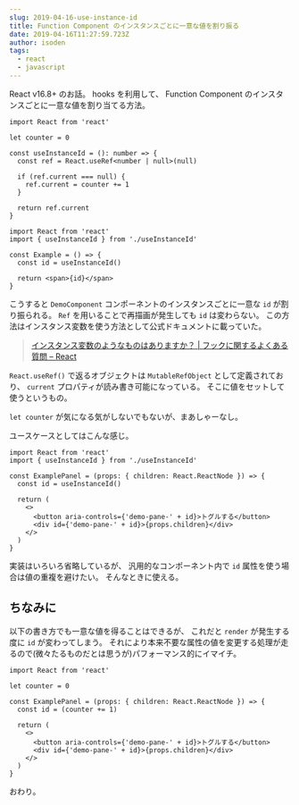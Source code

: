 ```yaml
---
slug: 2019-04-16-use-instance-id
title: Function Component のインスタンスごとに一意な値を割り振る
date: 2019-04-16T11:27:59.723Z
author: isoden
tags:
  - react
  - javascript
---
```


React v16.8+ のお話。
hooks を利用して、 Function Component のインスタンスごとに一意な値を割り当てる方法。

```tsx:title=useInstanceId.tsx
import React from 'react'

let counter = 0

const useInstanceId = (): number => {
  const ref = React.useRef<number | null>(null)

  if (ref.current === null) {
    ref.current = counter += 1
  }

  return ref.current
}
```

```tsx:title=DemoComponent.tsx
import React from 'react'
import { useInstanceId } from './useInstanceId'

const Example = () => {
  const id = useInstanceId()

  return <span>{id}</span>
}
```

こうすると `DemoComponent` コンポーネントのインスタンスごとに一意な `id` が割り振られる。 `Ref` を用いることで再描画が発生しても `id` は変わらない。
この方法はインスタンス変数を使う方法として公式ドキュメントに載っていた。

> <a href="https://ja.reactjs.org/docs/hooks-faq.html#is-there-something-like-instance-variables" rel="noopener noreferrer">インスタンス変数のようなものはありますか？ | フックに関するよくある質問 – React</a>

`React.useRef()` で返るオブジェクトは `MutableRefObject` として定義されており、 `current` プロパティが読み書き可能になっている。 そこに値をセットして使うというもの。

`let counter` が気になる気がしないでもないが、まあしゃーなし。

ユースケースとしてはこんな感じ。

```tsx
import React from 'react'
import { useInstanceId } from './useInstanceId'

const ExamplePanel = (props: { children: React.ReactNode }) => {
  const id = useInstanceId()

  return (
    <>
      <button aria-controls={'demo-pane-' + id}>トグルする</button>
      <div id={'demo-pane-' + id}>{props.children}</div>
    </>
  )
}
```

実装はいろいろ省略しているが、 汎用的なコンポーネント内で `id` 属性を使う場合は値の重複を避けたい。 そんなときに使える。

## ちなみに

以下の書き方でも一意な値を得ることはできるが、 これだと `render` が発生する度に `id` が変わってしまう。
それにより本来不要な属性の値を変更する処理が走るので(微々たるものだとは思うが)パフォーマンス的にイマイチ。

```tsx
import React from 'react'

let counter = 0

const ExamplePanel = (props: { children: React.ReactNode }) => {
  const id = (counter += 1)

  return (
    <>
      <button aria-controls={'demo-pane-' + id}>トグルする</button>
      <div id={'demo-pane-' + id}>{props.children}</div>
    </>
  )
}
```

おわり。
